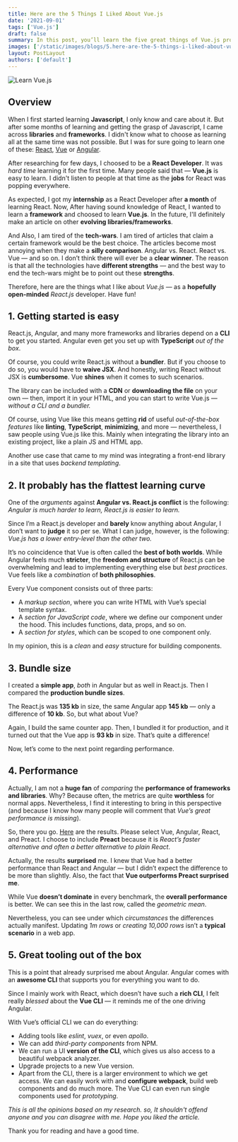 ```yaml
---
title: Here are the 5 Things I Liked About Vue.js
date: '2021-09-01'
tags: ['Vue.js']
draft: false
summary: In this post, you’ll learn the five great things of Vue.js progressive JS framework than other JS libraries and frameworks.
images: ['/static/images/blogs/5.here-are-the-5-things-i-liked-about-vuejs/image1.jpg']
layout: PostLayout
authors: ['default']
---
```


![Learn Vue.js](/static/images/blogs/5.here-are-the-5-things-i-liked-about-vuejs/image1.jpg)

## Overview

When I first started learning **Javascript**, I only know and care about it.
But after some months of learning and getting the grasp of Javascript, I came across **libraries** and **frameworks**.
I didn't know what to choose as learning all at the same time was not possible.
But I was for sure going to learn one of these: [React](https://reactjs.org/), [Vue](https://vuejs.org/) or [Angular](https://angular.io/).

After researching for few days, I choosed to be a **React Developer**.
It was _hard time_ learning it for the first time. Many people said that — **Vue.js** is easy to learn.
I didn't listen to people at that time as the **jobs** for React was popping everywhere.

As expected, I got my **internship** as a React Developer after **a month** of learning React.
Now, After having sound knowledge of React, I wanted to learn a **framework** and choosed to learn **Vue.js**.
In the future, I'll definitely make an article on other **evolving libraries/frameworks**.

And Also, I am tired of the **tech-wars**. I am tired of articles that claim a certain framework would be the best choice.
The articles become most annoying when they make a **silly comparison**. Angular vs. React. React vs. Vue — and so on.
I don’t think there will ever be a **clear winner**. The reason is that all the technologies have **different strengths** — and
the best way to end the tech-wars might be to point out these **strengths**.

Therefore, here are the things what I like about _Vue.js_ — as a **hopefully open-minded** _React.js_ developer. Have fun!

## 1. Getting started is easy

React.js, Angular, and many more frameworks and libraries depend on a **CLI** to get you started.
Angular even get you set up with **TypeScript** _out of the box_.

Of course, you could write React.js without a **bundler**. But if you choose to do so, you would have to **waive JSX**.
And honestly, writing React without JSX is **cumbersome**. Vue **shines** when it comes to such scenarios.

The library can be included with a **CDN** or **downloading the file** on your own — then, import it in your HTML, and
you can start to write Vue.js — _without a CLI and a bundler._

Of course, using Vue like this means getting **rid** of useful _out-of-the-box features_ like **linting**, **TypeScript**, **minimizing**, and more — nevertheless,
I saw people using Vue.js like this. Mainly when integrating the library into an existing project, like a plain JS and HTML app.

Another use case that came to my mind was integrating a front-end library in a site that uses _backend templating_.

## 2. It probably has the flattest learning curve

One of the _arguments_ against **Angular vs. React.js conflict** is the following: _Angular is much harder to learn, React.js is easier to learn._

Since I’m a React.js developer and **barely** know anything about Angular, I don’t want to **judge** it so per se.
What I can judge, however, is the following: _Vue.js has a lower entry-level than the other two._

It’s no coincidence that Vue is often called the **best of both worlds**. While Angular feels much **stricter**,
the **freedom and structure** of React.js can be overwhelming and lead to implementing everything else but _best practices_.
Vue feels like a _combination_ of **both philosophies**.

Every Vue component consists out of three parts:

- A _markup section_, where you can write HTML with Vue’s special template syntax.
- A _section for JavaScript code_, where we define our component under the hood. This includes functions, data, props, and so on.
- A _section for styles_, which can be scoped to one component only.

In my opinion, this is a _clean_ and _easy_ structure for building components.

## 3. Bundle size

I created a **simple app**, _both_ in Angular but as well in React.js. Then I compared the **production bundle sizes**.

The React.js was **135 kb** in size, the same Angular app **145 kb** — only a difference of **10 kb**. So, but what about Vue?

Again, I build the same counter app. Then, I bundled it for production, and it turned out that the Vue app is **93 kb** in size. That’s quite a difference!

Now, let’s come to the next point regarding performance.

## 4. Performance

Actually, I am not a **huge fan** of _comparing_ the **performance of frameworks and libraries**.
Why? Because often, the metrics are quite **worthless** for normal apps.
Nevertheless, I find it interesting to bring in this perspective (and because I know how many people will comment that _Vue’s great performance is missing_).

So, there you go. [Here](https://krausest.github.io/js-framework-benchmark/current.html) are the results. Please select Vue, Angular, React, and Preact.
I choose to include **Preact** because it is _React’s faster alternative and often a better alternative to plain React_.

Actually, the results **surprised** me. I knew that Vue had a better performance than React and Angular — but
I didn’t expect the difference to be more than slightly. Also, the fact that **Vue outperforms Preact surprised me**.

While Vue **doesn’t dominate** in every benchmark, the **overall performance** is better. We can see this in the last row, called the _geometric mean_.

Nevertheless, you can see under which _circumstances_ the differences actually manifest.
Updating _1m rows_ or _creating 10,000 rows_ isn’t a **typical scenario** in a web app.

## 5. Great tooling out of the box

This is a point that already surprised me about Angular. Angular comes with an **awesome CLI** that supports you for everything you want to do.

Since I mainly work with React, which doesn’t have such a **rich CLI**, I felt really _blessed_ about the **Vue CLI** — it reminds me of the one driving Angular.

With Vue’s official CLI we can do everything:

- Adding tools like _eslint_, _vuex_, or even _apollo_.
- We can add _third-party components_ from NPM.
- We can run a UI **version of the CLI**, which gives us also access to a beautiful webpack analyzer.
- Upgrade projects to a new Vue version.
- Apart from the CLI, there is a larger environment to which we get access. We can easily work with and **configure webpack**,
  build web components and do much more. The Vue CLI can even run single components used for _prototyping_.

_This is all the opinions based on my research. so, It shouldn't offend anyone and you can disagree with me. Hope you liked the article._

Thank you for reading and have a good time.
